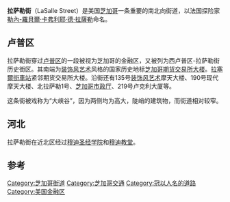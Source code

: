 {{Infobox street
|name= LaSalle Street<br/>拉萨勒街
|marker_image=[[Image:Illinois_64.svg|70px]]
|image=Chicago Board of Trade center, Continental Illinois Bank left, Federal Reserve Band right.jpg
|caption=[[芝加哥期貨交易所大樓|芝加哥期貨交易所大樓]]（中）、大陆伊利诺伊银行大楼（左）和[[芝加哥联邦储备银行|芝加哥联邦储备银行]]（右）
|alternate_name=140 West
|length_mi=
|direction_a=北
|terminus_a= 湖滨大道北1700号
|direction_b=南
|terminus_b= 147街
|location= {{USA}} [[芝加哥|芝加哥]]
}}
'''拉萨勒街'''（LaSalle Street）是美国[[芝加哥|芝加哥]]一条重要的南北向街道，以法国探险家[[勒內-羅貝爾·卡弗利耶·德·拉薩勒|勒內-羅貝爾·卡弗利耶·德·拉薩勒]]命名。

==卢普区==
拉萨勒街穿过[[卢普区|卢普区]]的一段被视为芝加哥的金融区，又被列为西卢普区-拉萨勒街历史街区。其南端为[[装饰风艺术|装饰风艺术]]风格的国家历史地标[[芝加哥期货交易所大楼|芝加哥期货交易所大楼]]。[[拉塞爾街車站|拉塞爾街車站]]紧邻期货交易所大楼。沿街还有135号[[装饰风艺术|装饰风艺术]]摩天大楼、190号现代摩天大楼、北拉萨勒1号、[[芝加哥市政厅|芝加哥市政厅]]、219号卢克利大厦等。

这条街被戏称为“大峡谷”，因为两侧均为高大，陡峭的建筑物，而街道相对较窄。

==河北==
拉萨勒街在近北区经过[[穆迪圣经学院|穆迪圣经学院]]和[[穆迪教堂|穆迪教堂]]。

==参考==
{{Reflist}}

[[Category:芝加哥街道|Category:芝加哥街道]]
[[Category:芝加哥交通|Category:芝加哥交通]]
[[Category:冠以人名的道路|Category:冠以人名的道路]]
[[Category:美国金融区|Category:美国金融区]]